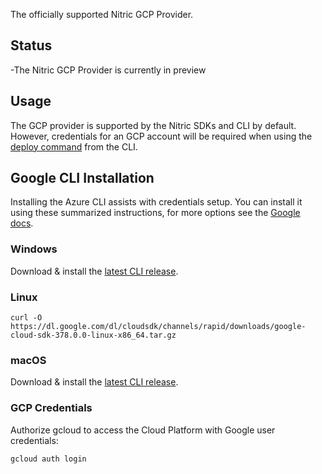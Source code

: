The officially supported Nitric GCP Provider.

## Status

-The Nitric GCP Provider is currently in preview

## Usage

The GCP provider is supported by the Nitric SDKs and CLI by default. However, credentials for an GCP account will be required when using the [deploy command](/docs/reference/) from the CLI.

## Google CLI Installation

Installing the Azure CLI assists with credentials setup. You can install it using these summarized instructions, for more options see the [Google docs](https://cloud.google.com/sdk/docs/install).

### Windows

Download & install the [latest CLI release](https://cloud.google.com/sdk/docs/install#windows).

### Linux
```
curl -O https://dl.google.com/dl/cloudsdk/channels/rapid/downloads/google-cloud-sdk-378.0.0-linux-x86_64.tar.gz
```

### macOS

Download & install the [latest CLI release](https://cloud.google.com/sdk/docs/install#mac).

### GCP Credentials

Authorize gcloud to access the Cloud Platform with Google user credentials:

```
gcloud auth login 
```